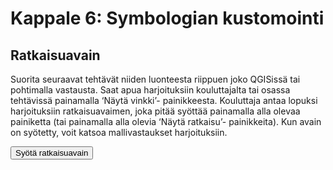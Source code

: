 # Kappale 6: Symbologian kustomointi

## Ratkaisuavain

Suorita seuraavat tehtävät niiden luonteesta riippuen joko QGISissä tai pohtimalla vastausta. Saat apua harjoituksiin kouluttajalta tai osassa tehtävissä painamalla 'Näytä vinkki'- painikkeesta. Kouluttaja antaa lopuksi harjoituksiin ratkaisuavaimen, joka pitää syöttää painamalla alla olevaa painiketta (tai painamalla alla olevia 'Näytä ratkaisu'- painikkeita). Kun avain on syötetty, voit katsoa mallivastaukset harjoituksiin.

<button onclick="enterToken()" class="btn">Syötä ratkaisuavain</button>
